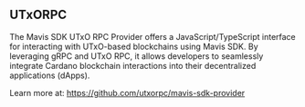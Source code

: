 ## UTxORPC

The Mavis SDK UTxO RPC Provider offers a JavaScript/TypeScript interface for interacting with UTxO-based blockchains using Mavis SDK. By leveraging gRPC and UTxO RPC, it allows developers to seamlessly integrate Cardano blockchain interactions into their decentralized applications (dApps).

Learn more at: https://github.com/utxorpc/mavis-sdk-provider
